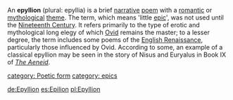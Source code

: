 {{Copy to Wiktionary}}
An '''epyllion''' (plural: epyllia) is a brief [[narrative]] [[poem]] with a [[romantic love|romantic]] or [[mythological]] [[Theme (literature)|theme]]. The term, which means 'little [[Epic poetry|epic]]', was not used until the [[Nineteenth Century]].  It refers primarily to the type of erotic and mythological long elegy of which [[Ovid]] remains the master; to a lesser degree, the term includes some poems of the [[English Renaissance]], particularly those influenced by Ovid.
According to some, an example of a classical epyllion may be seen in the story of Nisus and Euryalus in Book IX of ''[[The Aeneid]]''.

[[category: Poetic form]]
[[category: epics]]

{{myth-stub}}
{{poetry-stub}}

[[de:Epyllion]]
[[es:Epilion]]
[[pl:Epyllion]]